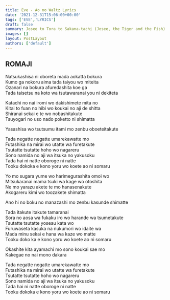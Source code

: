 ```yaml
---
title: Eve - Ao no Waltz Lyrics
date: '2021-12-31T15:06:00+00:00'
tags: ['EVE','LYRICS']
draft: false
summary: Josee to Tora to Sakana-tachi (Josee, the Tiger and the Fish) Theme Song.
images: []
layout: PostLayout
authors: ['default']
---
```


## ROMAJI

Natsukashisa ni oboreta mada aokatta bokura  
Kumo ga nokoru aima tada taiyou wo miteita  
Ozanari na bokura afuredashita koe ga  
Tada taisetsu na koto wa tsutawaranai you ni dekiteta  

Katachi no nai iromi wo dakishimete mita no  
Kitai to fuan no hibi wo koukai no aji de shitta  
Shiranai sekai e te wo nobashitakute  
Tsuyogari no uso nado poketto ni shimatta  

Yasashisa wo tsutsumu itami mo zenbu oboeteitakute  

Tada negatte negatte umarekawatte mo  
Futashika na mirai wo utatte wa furetakute  
Tsutatte tsutatte hoho wo nagareru  
Sono namida no aji wa itsuka no yakusoku  
Tada hai ni natte oboroge ni natte  
Tooku dokoka e kono yoru wo koete ao ni somaru  

Yo mo sugara yume wo harimegurashita omoi wo  
Mitsukaranai mama tsuki wa kage wo otoshita  
Ne mo yarazu akete te mo hanasenakute  
Akogareru kimi wo toozakete shimatta  

Ano hi no boku no manazashi mo zenbu kasunde shimatte  

Tada itakute itakute tamaranai  
Sora no aosa wa fukaku iro wo harande wa tsumetakute  
Tsutatte tsutatte yoseau kata wo  
Furuwaseta kasuka na nukumori wo idaite wa  
Mada minu sekai e hana wa kaze wo matte  
Tooku doko ka e kono yoru wo koete ao ni somaru  

Okashite kita ayamachi mo sono koukai sae mo  
Kakegae no nai mono dakara  

Tada negatte negatte umarekawatte mo  
Futashika na mirai wo utatte wa furetakute  
Tsutatte tsutatte hoho wo nagareru  
Sono namida no aji wa itsuka no yakusoku  
Tada hai ni natte oboroge ni natte  
Tooku dokoka e kono yoru wo koete ao ni somaru  